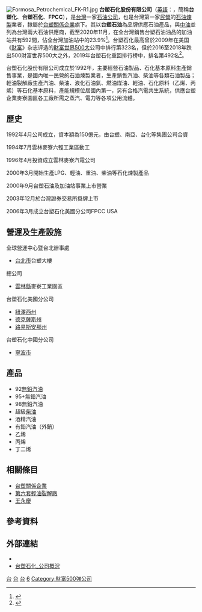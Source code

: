 {{Expand |time=2010-09-23T16:05:40+00:00 }}
{{Otheruses|臺塑}}
{{Infobox Company
| company_name        = 台塑石化股份有限公司
| company_name_en     = Formosa Petrochemical Corporation
| company_logo        = Formosa Petrochemical logo.svg
| company_type        = [[上市公司|上市公司]]
| original_text       = 
| original_spelling   = 
| company_slogan      = 
| market_information  = {{twse|6505}}（2003年12月26日上市）
| abbreviated_name    = 
| local_code_name             = TW
| local_code             = 86522210
| foundation          = 1992年4月6日
| location            = {{ROC-TW}}<br/> [[雲林縣|雲林縣]][[麥寮鄉|麥寮鄉]]三盛村[[台塑工業園區|台塑工業園區]]1之1號
| industry            = [[能源|油電燃氣業]]
| products            = 石油煉製、化工原料製造
| services            = 
| revenue             = {{increase}}[[新台幣|新台幣]]7,675.5億元
| parent              = 
| divisions           = 
| subsid              = [[台亞石油|台亞石油]]
<!-- | zip_code            = 638-01
| telephone_no        = +886 5 681-2345 -->
| capital             = [[新臺幣|新台幣]]95,259,596,520元
| accounting_period   = 
| major_shareholder   = 臺灣化學纖維股份有限公司<br/>臺灣塑膠工業股份有限公司<br/>南亞塑膠工業股份有限公司<br/>[[長庚醫療財團法人|長庚醫療財團法人]]
| trading_name = 台塑化、台塑石化、FPC
| homepage            = http://www.fpcc.com.tw/
| key_people          = 總經理：[[曹明|曹明]]<br />執行副總：[[林克彥|林克彥]]
| operating_income    = {{increase}}[[新台幣|新台幣]]745.47億元
| profit              = {{increase}}[[新台幣|新台幣]]600.7億元
| assets              = {{increase}}[[新台幣|新台幣]]5,440.71億元<br />{{increase}}[[新台幣|新台幣]]4,007.4億元（净值）
| earnings_per_share  = 6.31元
| P/E ratio           = 
| Net asset value     = 
}}
[[File:Formosa_Petrochemical_FK-R1.jpg|thumb]]
'''台塑石化股份有限公司'''（[[英語|英語]]：{{lang|en|'''Formosa Petrochemical Corporation'''}}，簡稱'''台塑化'''、'''台塑石化'''、'''FPCC'''），是[[台灣|台灣]]一家[[石油|石油]][[公司|公司]]，也是台灣第一家[[民營企業|民營]]的[[煉油廠|石油煉製]]業者，隸屬於[[台塑關係企業|台塑關係企業]]旗下。其以'''台塑石油'''為品牌供應石油產品，與[[台灣中油|中油]]並列為台灣兩大石油供應商，截至2020年11月，在全台灣銷售台塑石油油品的加油站共有592間，佔全台灣加油站中的23.9%<ref>{{Cite web  |url=https://www2.moeaboe.gov.tw/oil102/oil2017/A04/A0408/report.asp?CityNo=&CityName=%A5%FE%B3%A1%B0%CF%B0%EC&DisplayWay=0  |title=加油站銷售油品品牌站數比率分布表  |publisher=經濟部能源局  |language=zh-hant  |accessdate=2020-11-12  |archive-date=2020-11-13  |archive-url=https://web.archive.org/web/20201113001454/https://www2.moeaboe.gov.tw/oil102/oil2017/A04/A0408/report.asp?CityNo=&CityName=%A5%FE%B3%A1%B0%CF%B0%EC&DisplayWay=0  |dead-url=no  }}</ref>。台塑石化最高曾於2009年在美国《[[财富_(杂志)|财富]]》杂志评选的[[財富世界500大|財富世界500大]]公司中排行第323名，但於2016至2018年跌出500財富世界500大之外，2019年台塑石化重回排行榜中，排名第492名<ref>{{Cite web |url=https://fortune.com/global500/2019/formosa-petrochemical/ |title=Global 500 RANK Formosa Petrochemical |publisher=Fortune Media IP Limited |language=en |accessdate=2020-11-12 |archive-date=2020-11-18 |archive-url=https://web.archive.org/web/20201118123532/https://fortune.com/global500/2019/formosa-petrochemical/ |dead-url=no }}</ref>。

台塑石化股份有限公司成立於1992年，主要經營石油製品、石化基本原料生產銷售事業，是國內唯一民營的石油煉製業者，生產銷售汽油、柴油等各類石油製品；輕油裂解廠生產汽油、柴油、液化石油氣、燃油煤油、輕油、石化原料（乙烯、丙烯）等石化基本原料，產能規模位居國內第一，另有合格汽電共生系統，供應台塑企業麥寮園區各工廠所需之蒸汽、電力等各項公用流體。

==歷史==
1992年4月公司成立，資本額為150億元，由台塑、南亞、台化等集團公司合資

1994年7月雲林麥寮六輕工業區動工

1996年4月投資成立雲林麥寮汽電公司

2000年3月開始生產LPG、輕油、重油、柴油等石化煉製產品

2000年9月台塑石油及加油站事業上市營業

2003年12月於台灣證券交易所掛牌上市

2006年3月成立台塑石化美國分公司FPCC USA

== 營運及生產設施 ==
全球營運中心暨台北辦事處
*[[台北市|台北市]]台塑大樓
總公司
*[[雲林縣|雲林縣]]麥寮工業園區

台塑石化美國分公司
*[[紐澤西州|紐澤西州]]
*[[德克薩斯州|德克薩斯州]]
*[[路易斯安那州|路易斯安那州]]
台塑石化中國分公司
*[[寧波市|寧波市]]

== 產品 ==
*92[[無鉛汽油|無鉛汽油]]
*95+無鉛汽油
*98無鉛汽油
*超級[[柴油|柴油]]
*酒精汽油
*有鉛汽油（外銷）
*乙烯
*丙烯
*丁二烯

== 相關條目 ==
* [[台塑關係企業|台塑關係企業]]
* [[第六套輕油裂解廠|第六套輕油裂解廠]]
* [[王永慶|王永慶]]

== 參考資料 ==
{{Reflist}}

== 外部連結 ==
* {{Official website|www.fpcc.com.tw}}
* [https://web.archive.org/web/20100717182414/http://www.fpcc.com.tw/about_us/company.asp 台塑石化_公司概況]

{{commonscat|Formosa Petrochemical}}
{{台塑關係企業}}
{{臺灣50指數成分股票}}

[[Category:1992年成立的公司|台]]
[[Category:總部位於雲林縣的工商業機構|台]]
[[Category:臺灣石油公司|台]]
[[Category:臺灣證券交易所上市公司|6]]
[[Category:財富500強公司|Category:財富500強公司]]